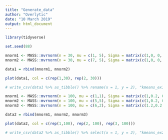```yaml
---
title: "Generate_data"
author: "Overlytic"
date: "10 March 2019"
output: html_document
---
```


```r

library(tidyverse)

set.seed(88)

```


```r

mnorm1 <- MASS::mvrnorm(n = 30, mu = c(1, 5), Sigma = matrix(c(1,0, 0, 1), 2, 2))
mnorm2 <- MASS::mvrnorm(n = 30, mu = c(7, 5), Sigma = matrix(c(1,0, 0, 1), 2, 2))

data1 = rbind(mnorm1, mnorm2)

plot(data1, col = c(rep(1,30), rep(2, 30)))

# write_csv(data1 %>% as_tibble() %>% rename(x = 1, y = 2), "kmeans_ex1.csv")


```


```r

mnorm1 <- MASS::mvrnorm(n = 100, mu = c(1,1), Sigma = matrix(c(1,0.2, 0.2, 1), 2, 2))
mnorm2 <- MASS::mvrnorm(n = 100, mu = c(5,5), Sigma = matrix(c(1,0.2, 0.2, 1), 2, 2))
mnorm3 <- MASS::mvrnorm(n = 100, mu = c(6,2), Sigma = matrix(c(1.2,0.2, 0.2, 1.2), 2, 2))

data2 = rbind(mnorm1, mnorm2, mnorm3)

plot(data2, col = c(rep(1,100), rep(2, 100), rep(3, 100)))

# write_csv(data2 %>% as_tibble() %>% select(x = 1, y = 2), "kmeans_ex2.csv")

```

